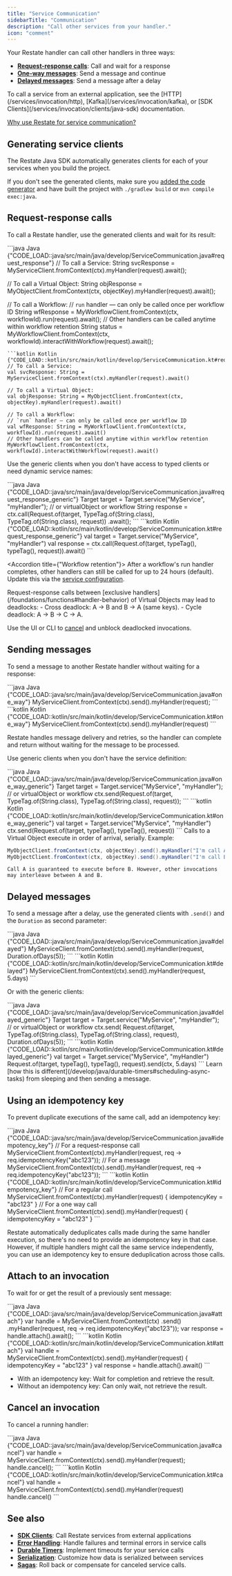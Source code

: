 ```yaml
---
title: "Service Communication"
sidebarTitle: "Communication"
description: "Call other services from your handler."
icon: "comment"
---
```


Your Restate handler can call other handlers in three ways:

- **[Request-response calls](#request-response-calls)**: Call and wait for a response
- **[One-way messages](#sending-messages)**: Send a message and continue
- **[Delayed messages](#delayed-messages)**: Send a message after a delay

<Info>
    To call a service from an external application, see the [HTTP](/services/invocation/http), [Kafka](/services/invocation/kafka), or [SDK Clients](/services/invocation/clients/java-sdk) documentation.
</Info>

<Tip>[Why use Restate for service communication?](/foundations/key-concepts#resilient-communication)</Tip>


## Generating service clients
The Restate Java SDK automatically generates clients for each of your services when you build the project.

If you don't see the generated clients, make sure you [added the code generator](develop/java/overview#getting-started) and have built the project with `./gradlew build` or `mvn compile exec:java`.

## Request-response calls

To call a Restate handler, use the generated clients and wait for its result:

<CodeGroup>
```java Java {"CODE_LOAD::java/src/main/java/develop/ServiceCommunication.java#request_response"} 
// To call a Service:
String svcResponse = MyServiceClient.fromContext(ctx).myHandler(request).await();

// To call a Virtual Object:
String objResponse = MyObjectClient.fromContext(ctx, objectKey).myHandler(request).await();

// To call a Workflow:
// `run` handler — can only be called once per workflow ID
String wfResponse = MyWorkflowClient.fromContext(ctx, workflowId).run(request).await();
// Other handlers can be called anytime within workflow retention
String status =
    MyWorkflowClient.fromContext(ctx, workflowId).interactWithWorkflow(request).await();
```
```kotlin Kotlin {"CODE_LOAD::kotlin/src/main/kotlin/develop/ServiceCommunication.kt#request_response"} 
// To call a Service:
val svcResponse: String = MyServiceClient.fromContext(ctx).myHandler(request).await()

// To call a Virtual Object:
val objResponse: String = MyObjectClient.fromContext(ctx, objectKey).myHandler(request).await()

// To call a Workflow:
// `run` handler — can only be called once per workflow ID
val wfResponse: String = MyWorkflowClient.fromContext(ctx, workflowId).run(request).await()
// Other handlers can be called anytime within workflow retention
MyWorkflowClient.fromContext(ctx, workflowId).interactWithWorkflow(request).await()
```
</CodeGroup>

Use the generic clients when you don't have access to typed clients or need dynamic service names:

<CodeGroup>
```java Java {"CODE_LOAD::java/src/main/java/develop/ServiceCommunication.java#request_response_generic"} 
Target target = Target.service("MyService", "myHandler"); // or virtualObject or workflow
String response =
    ctx.call(Request.of(target, TypeTag.of(String.class), TypeTag.of(String.class), request))
        .await();
```
```kotlin Kotlin {"CODE_LOAD::kotlin/src/main/kotlin/develop/ServiceCommunication.kt#request_response_generic"} 
val target = Target.service("MyService", "myHandler")
val response =
    ctx.call(Request.of(target, typeTag<String>(), typeTag<String>(), request)).await()
```
</CodeGroup>

<Accordion title={"Workflow retention"}>
After a workflow's run handler completes, other handlers can still be called for up to 24 hours (default).
Update this via the [service configuration](/operate/configuration/services).
</Accordion>

<Info>
Request-response calls between [exclusive handlers](/foundations/functions#handler-behavior) of Virtual Objects may lead to deadlocks:
- Cross deadlock: A → B and B → A (same keys).
- Cycle deadlock: A → B → C → A.

Use the UI or CLI to [cancel](/services/invocation/http#cancelling-invocations) and unblock deadlocked invocations.
</Info>

## Sending messages

To send a message to another Restate handler without waiting for a response:

<CodeGroup>
```java Java {"CODE_LOAD::java/src/main/java/develop/ServiceCommunication.java#one_way"} 
MyServiceClient.fromContext(ctx).send().myHandler(request);
```
```kotlin Kotlin {"CODE_LOAD::kotlin/src/main/kotlin/develop/ServiceCommunication.kt#one_way"} 
MyServiceClient.fromContext(ctx).send().myHandler(request)
```
</CodeGroup>

Restate handles message delivery and retries, so the handler can complete and return without waiting for the message to be processed.

Use generic clients when you don't have the service definition:

<CodeGroup>
```java Java {"CODE_LOAD::java/src/main/java/develop/ServiceCommunication.java#one_way_generic"} 
Target target = Target.service("MyService", "myHandler"); // or virtualObject or workflow
ctx.send(Request.of(target, TypeTag.of(String.class), TypeTag.of(String.class), request));
```
```kotlin Kotlin {"CODE_LOAD::kotlin/src/main/kotlin/develop/ServiceCommunication.kt#one_way_generic"} 
val target = Target.service("MyService", "myHandler")
ctx.send(Request.of(target, typeTag<String>(), typeTag<String>(), request))
```
</CodeGroup>

<Info>
    Calls to a Virtual Object execute in order of arrival, serially.
    Example:

```java {"CODE_LOAD::java/src/main/java/develop/ServiceCommunication.java#ordering"} 
MyObjectClient.fromContext(ctx, objectKey).send().myHandler("I'm call A");
MyObjectClient.fromContext(ctx, objectKey).send().myHandler("I'm call B");
```

    Call A is guaranteed to execute before B. However, other invocations may interleave between A and B.
</Info>

## Delayed messages

To send a message after a delay, use the generated clients with `.send()` and the `Duration` as second parameter:

<CodeGroup>
```java Java {"CODE_LOAD::java/src/main/java/develop/ServiceCommunication.java#delayed"} 
MyServiceClient.fromContext(ctx).send().myHandler(request, Duration.ofDays(5));
```
```kotlin Kotlin {"CODE_LOAD::kotlin/src/main/kotlin/develop/ServiceCommunication.kt#delayed"} 
MyServiceClient.fromContext(ctx).send().myHandler(request, 5.days)
```
</CodeGroup>

Or with the generic clients:

<CodeGroup>
```java Java {"CODE_LOAD::java/src/main/java/develop/ServiceCommunication.java#delayed_generic"} 
Target target = Target.service("MyService", "myHandler"); // or virtualObject or workflow
ctx.send(
    Request.of(target, TypeTag.of(String.class), TypeTag.of(String.class), request),
    Duration.ofDays(5));
```
```kotlin Kotlin {"CODE_LOAD::kotlin/src/main/kotlin/develop/ServiceCommunication.kt#delayed_generic"} 
val target = Target.service("MyService", "myHandler")
Request.of(target, typeTag<String>(), typeTag<String>(), request).send(ctx, 5.days)
```
</CodeGroup>

<Info>
    Learn [how this is different](/develop/java/durable-timers#scheduling-async-tasks) from sleeping and then sending a message.
</Info>

## Using an idempotency key

To prevent duplicate executions of the same call, add an idempotency key:

<CodeGroup>
```java Java {"CODE_LOAD::java/src/main/java/develop/ServiceCommunication.java#idempotency_key"} 
// For a request-response call
MyServiceClient.fromContext(ctx).myHandler(request, req -> req.idempotencyKey("abc123"));
// For a message
MyServiceClient.fromContext(ctx).send().myHandler(request, req -> req.idempotencyKey("abc123"));
```
```kotlin Kotlin {"CODE_LOAD::kotlin/src/main/kotlin/develop/ServiceCommunication.kt#idempotency_key"} 
// For a regular call
MyServiceClient.fromContext(ctx).myHandler(request) { idempotencyKey = "abc123" }
// For a one way call
MyServiceClient.fromContext(ctx).send().myHandler(request) { idempotencyKey = "abc123" }
```
</CodeGroup>

Restate automatically deduplicates calls made during the same handler execution, so there's no need to provide an idempotency key in that case.
However, if multiple handlers might call the same service independently, you can use an idempotency key to ensure deduplication across those calls.

## Attach to an invocation
To wait for or get the result of a previously sent message:

<CodeGroup>
```java Java {"CODE_LOAD::java/src/main/java/develop/ServiceCommunication.java#attach"} 
var handle =
    MyServiceClient.fromContext(ctx)
        .send()
        .myHandler(request, req -> req.idempotencyKey("abc123"));
var response = handle.attach().await();
```
```kotlin Kotlin {"CODE_LOAD::kotlin/src/main/kotlin/develop/ServiceCommunication.kt#attach"} 
val handle =
    MyServiceClient.fromContext(ctx).send().myHandler(request) { idempotencyKey = "abc123" }
val response = handle.attach().await()
```
</CodeGroup>

- With an idempotency key: Wait for completion and retrieve the result.
- Without an idempotency key: Can only wait, not retrieve the result.


## Cancel an invocation

To cancel a running handler:

<CodeGroup>
```java Java {"CODE_LOAD::java/src/main/java/develop/ServiceCommunication.java#cancel"} 
var handle = MyServiceClient.fromContext(ctx).send().myHandler(request);
handle.cancel();
```
```kotlin Kotlin {"CODE_LOAD::kotlin/src/main/kotlin/develop/ServiceCommunication.kt#cancel"} 
val handle = MyServiceClient.fromContext(ctx).send().myHandler(request)
handle.cancel()
```
</CodeGroup>

## See also

- **[SDK Clients](/develop/java/service-communication)**: Call Restate services from external applications
- **[Error Handling](/develop/java/error-handling)**: Handle failures and terminal errors in service calls
- **[Durable Timers](/develop/java/durable-timers)**: Implement timeouts for your service calls
- **[Serialization](/develop/java/serialization)**: Customize how data is serialized between services
- **[Sagas](/guides/sagas)**: Roll back or compensate for canceled service calls.
